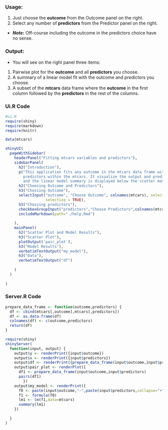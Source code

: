 ### Usage:
1. Just choose the **outcome** from the Outcome panel on the right.
2. Select any number of **predictors** from the Predictor panel on the right.
 * __*Note:*__ Off-course including the outcome in the predictors choice have no sense.

### Output:
* You will see on the right panel three items:
 1. Pairwise plot for the **outcome** and all **predictors** you choose.
 2. A summary of a linear model fit with the outcome and predictors you choose.
 3. A subset of the **mtcars** data frame where the __outcome__ in the first column followed by the __predictors__ in the rest of the columns.
 
### Ui.R Code
```r
#ui.R
require(shiny)
require(markdown)
require(knitr)

data(mtcars)

shinyUI(
  pageWithSidebar(
    headerPanel("Fitting mtcars variables and predictors"),
    sidebarPanel(
      h2("Introduction"),
      p("This application fits any outcome in the mtcars data frame with any number of 
        predictors within the mtcars. It visualize the output and predictors relationship in scatter matrix 
        and the linear model summary is displayed below the scatter matrix."),
      h2("Choosing Outcome and Predictors"),
      h3("Chossing Outcome"),
      selectInput("outcome", "Choose Outcome", colnames(mtcars), selected = "mpg", multiple = FALSE,
                  selectize = TRUE),
      h3("Chossing predictors"),
      checkboxGroupInput("predictors","Choose Predictors",colnames(mtcars),selected = "wt"),
      includeMarkdown(path="./help.Rmd")
      
    ),    
    mainPanel(
      h2("Scattar Plot and Model Results"),
      h3("Scatter Plot"),
      plotOutput('pair_plot'),
      h3("Model Results"),
      verbatimTextOutput("my_model"),
      h3("Data"),
      verbatimTextOutput("df")
      
    )
  )
  
)

```


### Server.R Code

```r


prepare_data_frame <- function(outcome,predictors) {
  df <- cbind(mtcars[,outcome],mtcars[,predictors])
  df <- as.data.frame(df)
  colnames(df) <- c(outcome,predictors)
  return(df)
}

require(shiny)
shinyServer(
  function(input, output) {
    output$y <- renderPrint({input$outcome})
    output$x <- renderPrint({input$predictors})
    output$df <- renderPrint({prepare_data_frame(input$outcome,input$predictors)})
    output$pair_plot <- renderPlot({
      df1 <- prepare_data_frame(input$outcome,input$predictors)
      pairs(df1)
        })
    output$my_model <- renderPrint({
      f0 <- paste(input$outcome,"~",paste(input$predictors,collapse="+"),sep="")
      f1 <- formula(f0)
      lm1 <- lm(f1,data=mtcars)
      summary(lm1)
    })
    
  }
)

```